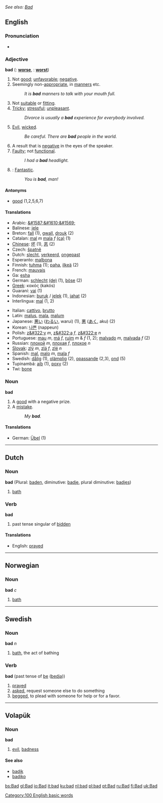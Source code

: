 ''See also: [[Bad]]''
==English==

===Pronunciation===
*{{audio|en-us-bad.ogg|Audio (US)}}

===Adjective===
'''bad'''  ({{compar}}: '''[[worse]]''', {{superl}}: '''[[worst]]''')

# Not [[good]]; [[unfavorable]]; [[negative]].
# Seemingly non-[[appropriate]], in [[manners]] etc.
#:''It is '''bad''' manners to talk with your mouth full.''
# Not [[suitable]] or [[fitting]].
# [[tricky|Tricky]]; [[stressful]]; [[unpleasant]].
#:''Divorce is usually a '''bad''' experience for everybody involved.''
# [[evil|Evil]], [[wicked]].
#:''Be careful.  There are '''bad''' people in the world.''
# A result that is [[negative]] in the eyes of the speaker.
# [[faulty|Faulty]]; not [[functional]].
#:''I had a '''bad''' headlight.''
# {{slang}}: [[fantastic|Fantastic]].
#:''You is '''bad''', man!''

====Antonyms====
* [[good]] (1,2,5,6,7)

====Translations====
{{top}}
*Arabic: [[&#1587;&#1610;&#1569;]]
*Balinese: [[jele]]
*Breton: [[fall]] (1), [[gwall]], [[drouk]] (2)
*Catalan:  [[mal]] ''m'' [[mala]] ''f'' [[:ca:mal|(ca)]] (1)
*[[Chinese]]: [[坏]] (1), [[恶]] (2)
*Czech: [[špatně]]
*Dutch: [[slecht]], [[verkeerd]], [[ongepast]]
*Esperanto: [[malbona]]
*Finnish: [[tuhma]] (1); [[paha]], [[ilkeä]] (2)
*French: [[mauvais]]
*Ga: [[esha]]
*German: [[schlecht]] [[:de:schlecht|(de)]] (1), [[böse]] (2)
*[[Greek]]: κακός (kakós)
*Guaraní: [[vai]] (1)
*Indonesian: [[buruk]] / [[jelek]] (1), [[jahat]] (2)
*Interlingua: [[mal]] (1, 2)
{{mid}}
*Italian: [[cattivo]], [[brutto]]
*Latin: [[malus]], [[mala]], [[malum]]
*Japanese: [[悪い]] ([[わるい]], warui) (1), [[悪]] ([[あく]], aku) (2)
*Korean: [[나쁜]] (nappeun)
*Polish: [[z&#322;y]] ''m'', [[z&#322;a]] ''f'', [[z&#322;e]] ''n''
*Portuguese: [[mau]] ''m'', [[má]] ''f'', [[ruim]] ''m'' & ''f'' (1, 2); [[malvado]] ''m'', [[malvada]] ''f'' (2)
*Russian: [[плохой]] ''m'', [[плохая]] ''f'', [[плохое]] ''n''
*[[Slovak]]: [[zlý]] ''m'', [[zlá]] ''f'', [[zlé]] ''n''
*Spanish: [[mal]], [[malo]] ''m'', [[mala]] ''f''
*Swedish: [[dålig]] (1), [[olämplig]] (2), [[opassande]] (2,3), [[ond]] (5)
*Tupinambá: [[aíb]] (1), [[poxy]] (2)
*Twi: [[bone]]
{{bottom}}

===Noun===
'''bad'''
# A [[good]] with a negative prize.
# A [[mistake]].
#:''My '''bad'''.''

====Translations====
*German: [[Übel#Noun|Übel]] (1)

----

== Dutch ==
=== Noun ===
'''bad''' (Plural: [[baden]], diminutive: [[badje]], plural diminutive: [[badjes]])

# [[bath]]

=== Verb ===
'''bad'''

# past tense singular of [[bidden]]

====Translations====
*English: [[prayed]]

----

==Norwegian==
===Noun===
'''bad''' ''c''

# [[bath]]

----

==Swedish==
===Noun===
'''bad''' ''n''

# [[bath]], the act of bathing

===Verb===
'''bad''' (past tense of [[be]] ([[bedja]]))

# [[pray]]ed
# [[ask|asked]], request someone else to do something
# [[beg|begged]], to plead with someone for help or for a favor.

----

== Volapük == 
=== Noun ===
'''bad'''
# [[evil]], [[badness]]

==== See also ====
*[[badik]]
*[[badiko]]

[[Category:100 English basic words]]

[[bs:Bad]]
[[gl:Bad]]
[[io:Bad]]
[[it:bad]]
[[ku:bad]]
[[nl:bad]]
[[pl:bad]]
[[pt:Bad]]
[[ru:Bad]]
[[fi:Bad]]
[[uk:Bad]]